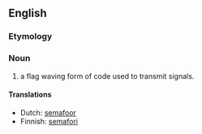 == English ==
=== Etymology ===
{{etystub}}
=== Noun ===
#a flag waving form of code used to transmit signals.
{{stub}}

====Translations====
*Dutch: [[semafoor]]
*Finnish: [[semafori]]